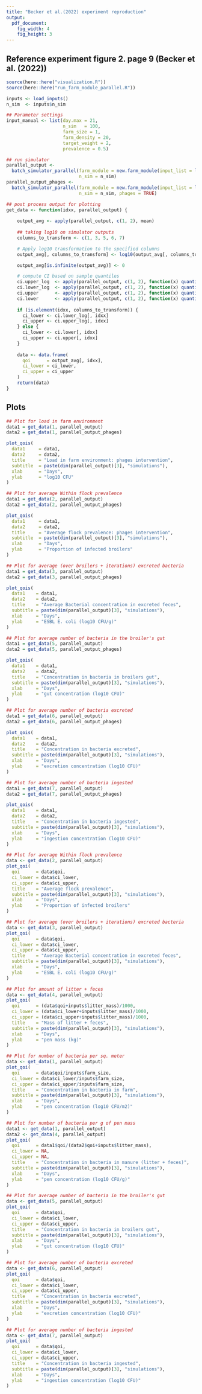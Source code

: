 ---
title: "Becker et al.(2022) experiment reproduction"
output: 
  pdf_document:
    fig_width: 4
    fig_height: 3
---

## Reference experiment figure 2. page 9 (Becker et al. (2022))

```{r setup, include=FALSE}
source(here::here("visualization.R"))
source(here::here("run_farm_module_parallel.R"))

inputs <- load_inputs()
n_sim  <- inputs$n_sim

## Parameter settings
input_manual <- list(day.max = 21,
                     n_sim   = 100,
                     farm_size = 1,
                     farm_density = 20,
                     target_weight = 2,
                     prevalence = 0.5)

## run simulator
parallel_output <-
  batch_simulator_parallel(farm_module = new.farm_module(input_list = load_inputs(input_manual)),
                           n_sim = n_sim)
parallel_output_phages <-
  batch_simulator_parallel(farm_module = new.farm_module(input_list = load_inputs(input_manual)),
                           n_sim = n_sim, phages = TRUE)

## post process output for plotting
get_data <- function(idxx, parallel_output) {
    
    output_avg <- apply(parallel_output, c(1, 2), mean)
    
    ## taking log10 on simulator outputs
    columns_to_transform <- c(1, 3, 5, 6, 7)

    # Apply log10 transformation to the specified columns
    output_avg[, columns_to_transform] <- log10(output_avg[, columns_to_transform])

    output_avg[is.infinite(output_avg)] <- 0

    # compute CI based on sample quantiles
    ci.upper_log  <- apply(parallel_output, c(1, 2), function(x) quantile(log10(x), probs = 0.975))
    ci.lower_log  <- apply(parallel_output, c(1, 2), function(x) quantile(log10(x), probs = 0.025))
    ci.upper      <- apply(parallel_output, c(1, 2), function(x) quantile(x, probs = 0.975))
    ci.lower      <- apply(parallel_output, c(1, 2), function(x) quantile(x, probs = 0.025))
    
    if (is.element(idxx, columns_to_transform)) {
      ci_lower <- ci.lower_log[, idxx]
      ci_upper <- ci.upper_log[, idxx]
    } else {
      ci_lower <- ci.lower[, idxx]
      ci_upper <- ci.upper[, idxx]
    }
    
    data <- data.frame(
      qoi      = output_avg[, idxx],
      ci_lower = ci_lower,
      ci_upper = ci_upper
    )
    return(data)
}
```

## Plots

```{r}
## Plot for load in farm environment
data1 = get_data(1, parallel_output)
data2 = get_data(1, parallel_output_phages)

plot_qois(
  data1     = data1, 
  data2     = data2, 
  title     = "Load in farm environment: phages intervention",
  subtitle  = paste(dim(parallel_output)[3], "simulations"),
  xlab      = "Days",
  ylab      = "log10 CFU"
)

## Plot for average Within flock prevalence
data1 = get_data(2, parallel_output)
data2 = get_data(2, parallel_output_phages)

plot_qois(
  data1     = data1, 
  data2     = data2, 
  title     = "Average flock prevalence: phages intervention",
  subtitle  = paste(dim(parallel_output)[3], "simulations"),
  xlab      = "Days",
  ylab      = "Proportion of infected broilers"
)

## Plot for average (over broilers + iterations) excreted bacteria 
data1 = get_data(3, parallel_output)
data2 = get_data(3, parallel_output_phages)

plot_qois(
  data1    = data1, 
  data2    = data2, 
  title    = "Average Bacterial concentration in excreted feces",
  subtitle = paste(dim(parallel_output)[3], "simulations"),
  xlab     = "Days",
  ylab     = "ESBL E. coli (log10 CFU/g)"
)

## Plot for average number of bacteria in the broiler's gut
data1 = get_data(5, parallel_output)
data2 = get_data(5, parallel_output_phages)  

plot_qois(
  data1    = data1, 
  data2    = data2, 
  title    = "Concentration in bacteria in broilers gut",
  subtitle = paste(dim(parallel_output)[3], "simulations"),
  xlab     = "Days",
  ylab     = "gut concentration (log10 CFU)"
)

## Plot for average number of bacteria excreted
data1 = get_data(6, parallel_output)
data2 = get_data(6, parallel_output_phages)

plot_qois(
  data1    = data1, 
  data2    = data2, 
  title    = "Concentration in bacteria excreted",
  subtitle = paste(dim(parallel_output)[3], "simulations"),
  xlab     = "Days",
  ylab     = "excretion concentration (log10 CFU)"
)

## Plot for average number of bacteria ingested
data1 = get_data(7, parallel_output)
data2 = get_data(7, parallel_output_phages)

plot_qois(
  data1    = data1, 
  data2    = data2, 
  title    = "Concentration in bacteria ingested",
  subtitle = paste(dim(parallel_output)[3], "simulations"),
  xlab     = "Days",
  ylab     = "ingestion concentration (log10 CFU)"
)


```


```{r}
## Plot for average Within flock prevalence
data <- get_data(2, parallel_output)
plot_qoi(
  qoi      = data$qoi,
  ci_lower = data$ci_lower,
  ci_upper = data$ci_upper,
  title    = "Average flock prevalence",
  subtitle = paste(dim(parallel_output)[3], "simulations"),
  xlab     = "Days",
  ylab     = "Proportion of infected broilers"
)

## Plot for average (over broilers + iterations) excreted bacteria 
data <- get_data(3, parallel_output)
plot_qoi(
  qoi      = data$qoi,
  ci_lower = data$ci_lower,
  ci_upper = data$ci_upper,
  title    = "Average Bacterial concentration in excreted feces",
  subtitle = paste(dim(parallel_output)[3], "simulations"),
  xlab     = "Days",
  ylab     = "ESBL E. coli (log10 CFU/g)"
)

## Plot for amount of litter + feces  
data <- get_data(4, parallel_output)
plot_qoi(
  qoi      = (data$qoi+inputs$litter_mass)/1000,
  ci_lower = (data$ci_lower+inputs$litter_mass)/1000,
  ci_upper = (data$ci_upper+inputs$litter_mass)/1000,
  title    = "Mass of litter + feces",
  subtitle = paste(dim(parallel_output)[3], "simulations"),
  xlab     = "Days",
  ylab     = "pen mass (kg)"
)

## Plot for number of bacteria per sq. meter  
data <- get_data(1, parallel_output)
plot_qoi(
  qoi      = data$qoi/inputs$farm_size,
  ci_lower = data$ci_lower/inputs$farm_size,
  ci_upper = data$ci_upper/inputs$farm_size,
  title    = "Concentration in bacteria in farm",
  subtitle = paste(dim(parallel_output)[3], "simulations"),
  xlab     = "Days",
  ylab     = "pen concentration (log10 CFU/m2)"
)

## Plot for number of bacteria per g of pen mass  
data1 <- get_data(1, parallel_output)
data2 <- get_data(4, parallel_output)
plot_qoi(
  qoi      = data1$qoi/(data2$qoi+inputs$litter_mass),
  ci_lower = NA,
  ci_upper = NA,
  title    = "Concentration in bacteria in manure (litter + feces)",
  subtitle = paste(dim(parallel_output)[3], "simulations"),
  xlab     = "Days",
  ylab     = "pen concentration (log10 CFU/g)"
)

## Plot for average number of bacteria in the broiler's gut
data <- get_data(5, parallel_output)
plot_qoi(
  qoi      = data$qoi,
  ci_lower = data$ci_lower,
  ci_upper = data$ci_upper,
  title    = "Concentration in bacteria in broilers gut",
  subtitle = paste(dim(parallel_output)[3], "simulations"),
  xlab     = "Days",
  ylab     = "gut concentration (log10 CFU)"
)

## Plot for average number of bacteria excreted
data <- get_data(6, parallel_output)
plot_qoi(
  qoi      = data$qoi,
  ci_lower = data$ci_lower,
  ci_upper = data$ci_upper,
  title    = "Concentration in bacteria excreted",
  subtitle = paste(dim(parallel_output)[3], "simulations"),
  xlab     = "Days",
  ylab     = "excretion concentration (log10 CFU)"
)

## Plot for average number of bacteria ingested
data <- get_data(7, parallel_output)
plot_qoi(
  qoi      = data$qoi,
  ci_lower = data$ci_lower,
  ci_upper = data$ci_upper,
  title    = "Concentration in bacteria ingested",
  subtitle = paste(dim(parallel_output)[3], "simulations"),
  xlab     = "Days",
  ylab     = "ingestion concentration (log10 CFU)"
)

```
